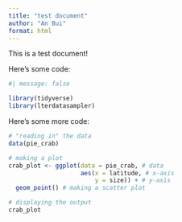 ```yaml
---
title: "test document"
author: "An Bui"
format: html
---
```


This is a test document!  

Here's some code:

```r
#| message: false

library(tidyverse)
library(lterdatasampler)
```

Here's some more code:

```r
# "reading in" the data
data(pie_crab)

# making a plot
crab_plot <- ggplot(data = pie_crab, # data
                    aes(x = latitude, # x-axis
                        y = size)) + # y-axis
  geom_point() # making a scatter plot

# displaying the output
crab_plot
```

